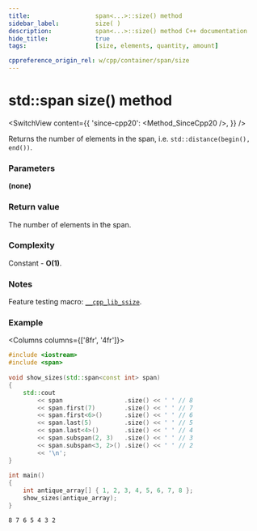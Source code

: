 ```yaml
---
title:					span<...>::size() method
sidebar_label:			size( )
description:			span<...>::size() method C++ documentation
hide_title:				true
tags:					[size, elements, quantity, amount]

cppreference_origin_rel: w/cpp/container/span/size
---
```



<!----------------- Codes ---------------------->

<!-- size() -->

# std::span size() method

<SwitchView content={{
	'since-cpp20': <Method_SinceCpp20 />,
}} />

Returns the number of elements in the span, i.e. `std::distance(begin(), end())`.

### Parameters

**(none)**

### Return value

The number of elements in the span.

### Complexity

Constant - **O(1)**.

### Notes

Feature testing macro: [`__cpp_lib_ssize`](#).

### Example

<Columns columns={['8fr', '4fr']}>
<div>

```cpp title='Main.cpp' showLineNumbers
#include <iostream>
#include <span>
 
void show_sizes(std::span<const int> span)
{
    std::cout
        << span                 .size() << ' ' // 8
        << span.first(7)        .size() << ' ' // 7
        << span.first<6>()      .size() << ' ' // 6 
        << span.last(5)         .size() << ' ' // 5 
        << span.last<4>()       .size() << ' ' // 4
        << span.subspan(2, 3)   .size() << ' ' // 3 
        << span.subspan<3, 2>() .size() << ' ' // 2
        << '\n';
}
 
int main()
{
    int antique_array[] { 1, 2, 3, 4, 5, 6, 7, 8 };
    show_sizes(antique_array);
}
```

</div>
<div>

```plaintext title="Possible output"
8 7 6 5 4 3 2 
```

</div>
</Columns>

